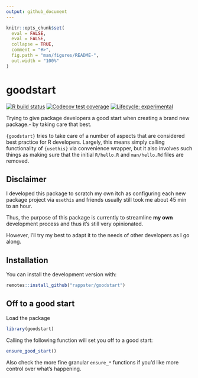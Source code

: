 ```yaml
---
output: github_document
---
```


<!-- README.md is generated from README.Rmd. Please edit that file -->

```r
knitr::opts_chunk$set(
  eval = FALSE,
  eval = FALSE,
  collapse = TRUE,
  comment = "#>",
  fig.path = "man/figures/README-",
  out.width = "100%"
)
```

# goodstart

<!-- badges: start -->
[![R build status](https://github.com/rappster/goodstart/workflows/R-CMD-check/badge.svg)](https://github.com/rappster/goodstart/actions)
[![Codecov test coverage](https://codecov.io/gh/rappster/goodstart/branch/master/graph/badge.svg)](https://codecov.io/gh/rappster/goodstart?branch=master)
[![Lifecycle: experimental](https://img.shields.io/badge/lifecycle-experimental-orange.svg)](https://www.tidyverse.org/lifecycle/#experimental)
<!-- badges: end -->

Trying to give package developers a good start when creating a brand new
package.- by taking care that best.

`{goodstart}` tries to take care of a number of aspects that are considered best
practice for R developers. Largely, this means simply calling functionality of
`{usethis}` via convenience wrapper, but it also involves such things as making
sure that the initial `R/hello.R` and `man/hello.Rd` files are removed.

## Disclaimer

I developed this package to scratch my own itch as configuring each new package
project via `usethis` and friends usually still took me about 45 min to an hour.

Thus, the purpose of this package is currently to streamline **my own**
development process and thus it's still very opinionated.

However, I'll try my best to adapt it to the needs of other developers as I go
along.

## Installation

You can install the development version with:

```r
remotes::install_github("rappster/goodstart")
```

## Off to a good start

Load the package

```r
library(goodstart)
```

Calling the following function will set you off to a good start:

```r
ensure_good_start()
```

Also check the more fine granular `ensure_*` functions if you'd like more control over what's happening.
